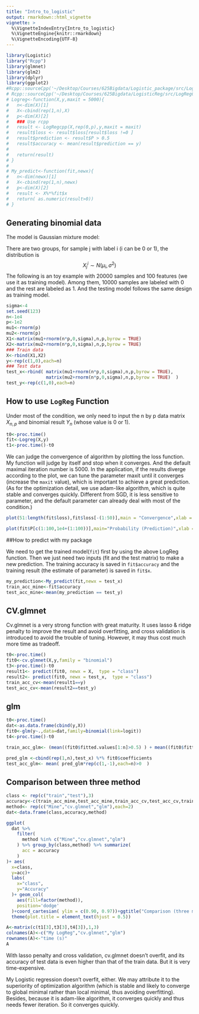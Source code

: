 ```yaml
---
title: "Intro_to_logistic"
output: rmarkdown::html_vignette
vignette: >
  %\VignetteIndexEntry{Intro_to_logistic}
  %\VignetteEngine{knitr::rmarkdown}
  %\VignetteEncoding{UTF-8}
---
```


```r
library(Logistic)
library("Rcpp")
library(glmnet)
library(glm2)
library(dplyr)
library(ggplot2)
#Rcpp::sourceCpp('~/Desktop/Courses/625Bigdata/Logistic_package/src/LogRegCpp.cpp')
# Rcpp::sourceCpp('~/Desktop/Courses/625Bigdata/LogisticReg/src/LogRegCpp.cpp')
# Logreg<-function(X,y,maxit = 5000){
#   n<-dim(X)[1]
#   X<-cbind(rep(1,n),X)
#   p<-dim(X)[2]
#   ### Use rcpp
#   result <- LogRegcpp(X,rep(0,p),y,maxit = maxit)
#   result$loss <- result$loss[result$loss !=0 ]
#   result$prediction <- result$P > 0.5
#   result$accuracy <- mean(result$prediction == y)
#   
#   return(result)
# }
# 
# My_predict<-function(fit,newx){
#   n<-dim(newx)[1]
#   X<-cbind(rep(1,n),newx)
#   p<-dim(X)[2]
#   result <- X%*%fit$x
#   return( as.numeric(result>0))
# }

```


## Generating binomial data
The model is Gaussian mixture model:

There are two groups, for sample j with label i (i can be 0 or 1), the distribution is 
$$X_j^i \sim N(\mu_i,\sigma^2)$$ 
The following is an toy example with 20000 samples and 100 features (we use it as training model). Among them, 10000 samples are labeled with 0 and the rest are labeled as 1. And the testing model follows the same design as training model.


```r

sigma<-4
set.seed(123)
n<-1e4
p<-1e2
mu1<-rnorm(p)
mu2<-rnorm(p)
X1<-matrix(mu1+rnorm(n*p,0,sigma),n,p,byrow = TRUE)
X2<-matrix(mu2+rnorm(n*p,0,sigma),n,p,byrow = TRUE)
### Train data
X<-rbind(X1,X2)
y<-rep(c(1,0),each=n)
### Test data
test_x<-rbind( matrix(mu1+rnorm(n*p,0,sigma),n,p,byrow = TRUE), 
               matrix(mu2+rnorm(n*p,0,sigma),n,p,byrow = TRUE)  )
test_y<-rep(c(1,0),each=n)

```


## How to use `LogReg` Function
Under most of the condition, we only need to input the n by p data matrix $X_{n,p}$ and binomial result $Y_n$ (whose value is 0 or 1). 



```r
t0<-proc.time()
fit<-Logreg(X,y)
t1<-proc.time()-t0

```

We can judge the convergence of algorithm by plotting the loss function. My function will judge by itself and stop when it converges. And the default maximal iteration number is 5000. In the application, if the results diverge according to the plot, we can tune the parameter maxit until it converges (increase the `maxit` value), which is important to achieve a great prediction. (As for the optimization detail, we use adam-like algorithm, which is quite stable and converges quickly. Different from SGD, it is less sensitive to parameter, and the default parameter can already deal with most of the condition.)

```r
plot(51:length(fit$loss),fit$loss[-(1:50)],main = "Convergence",xlab = "iteration",ylab = "-loglikelihood")

plot(fit$P[c(1:100,1e4+(1:100))],main="Probability (Prediction)",xlab = "sample number",ylab = "probability of group 1")
```



##How to predict with my package

We need to get the trained model(`fit`) first by using the above LogReg function. Then we just need two inputs (fit and the test matrix) to make a new prediction. The training accuracy is saved in `fit$accuracy` and the training result (the estimate of parameter) is saved in `fit$x`.

```r
my_prediction<-My_predict(fit,newx = test_x)
train_acc_mine<-fit$accuracy
test_acc_mine<-mean(my_prediction == test_y)
```


## CV.glmnet

Cv.glmnet is a very strong function with great maturity. It uses lasso & ridge penalty to improve the result and avoid overfitting, and cross validation is introduced to avoid the trouble of tuning. However, it may thus cost much more time as tradeoff.

```r
t0<-proc.time()
fit0<-cv.glmnet(X,y,family = "binomial")
t3<-proc.time()-t0
result1<- predict(fit0, newx = X,  type = "class")
result2<- predict(fit0, newx = test_x,  type = "class")
train_acc_cv<-mean(result1==y)
test_acc_cv<-mean(result2==test_y)

```

## glm
```r
t0<-proc.time()
dat<-as.data.frame(cbind(y,X))
fit0<-glm(y~.,data=dat,family=binomial(link=logit))
t4<-proc.time()-t0

train_acc_glm<- (mean((fit0$fitted.values[1:n]>0.5) ) + mean((fit0$fitted.values[n+(1:n)]<0.5) ) )/2

pred_glm <-cbind(rep(1,n),test_x) %*% fit0$coefficients
test_acc_glm<- mean( pred_glm*rep(c(1,-1),each=n)>0  )

```

## Comparison between three method
```r

class <- rep(c("train","test"),3)
accuracy<-c(train_acc_mine,test_acc_mine,train_acc_cv,test_acc_cv,train_acc_glm,test_acc_glm)
method<- rep(c("Mine","cv.glmnet","glm"),each=2)
dat<-data.frame(class,accuracy,method)

ggplot(
  dat %>%
    filter(
      method %in% c("Mine","cv.glmnet","glm")
    ) %>% group_by(class,method) %>% summarize(
      acc = accuracy
    )
)+ aes(
  x=class,
  y=acc)+
  labs(
    x="class",
    y="Accuracy"
  )+ geom_col(
    aes(fill=factor(method)),
    position='dodge'
  )+coord_cartesian( ylim = c(0.90, 0.97))+ggtitle("Comparison (three models)") +
  theme(plot.title = element_text(hjust = 0.5))

A<-matrix(c(t1[3],t3[3],t4[3]),1,3)
colnames(A)<-c("My LogReg","cv.glmnet","glm")
rownames(A)<-"time (s)"
A
```


With lasso penalty and cross validation, cv.glmnet doesn't overfit, and its accuracy of test data is even higher than that of the train data. But it is very time-expensive.

My Logistic regression doesn't overfit, either. We may attribute it to the superiority of optimization algorithm (which is stable and likely to converge to global minimal rather than local minimal, thus avoiding overfitting). Besides, because it is adam-like algorithm, it converges quickly and thus needs fewer iteration. So it converges quickly.

